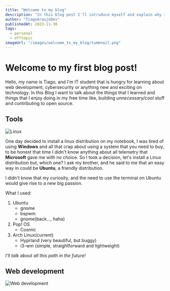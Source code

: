 ```yaml
---
title: "Welcome to my blog"
description: "In this blog post I'll intruduce myself and explain why I decided to build a blog."
author: "TiagoAraujoDev"
publishedAt: 2023-11-30
tags:
  - personal
  - offtopic
imageUrl: "/images/welcome_to_my_blog/tumbnail.png"
---
```

# Welcome to my first blog post!

Hello, my name is Tiago, and I'm IT student that is hungry
for learning about web development, cybersecurity or anything new and exciting on technology. In this Blog I
want to talk about the things that I learned and things that I enjoy doing in my free time like, building *unnecessary/cool* stuff and contributing to open source.

## Tools

![Linux](/images/welcome_to_my_blog/linux.png)

One day decided to install a linux distribution on my notebook,
I was tired of using **Windows** and all that crap about using a system that you 
need to buy, to be honest that time I didn't know anything about all telemetry
that **Microsoft** gave me with no choice. So I took a decision, let's install a 
Linux distribution but, which one? I ask my brother, and he said to me that an
easy way in could be **Ubuntu**, a friendly distribution. 

I didn't know that my curiosity, and the need to use the terminal on Ubuntu
would give rise to a new big passion.

What I used:
1. Ubuntu
    - gnome
    - bspwm
    - gnome(back..., haha)
2. Pop! OS
    - Cosmic
3. Arch Linux(current)
    - Hyprland (very beautiful, but buggy)
    - i3-wm (simple, straightforward and lightweight)

*I'll talk about all this path in the future!*

## Web development

![Web development](/images/welcome_to_my_blog/web_development.jpg)

